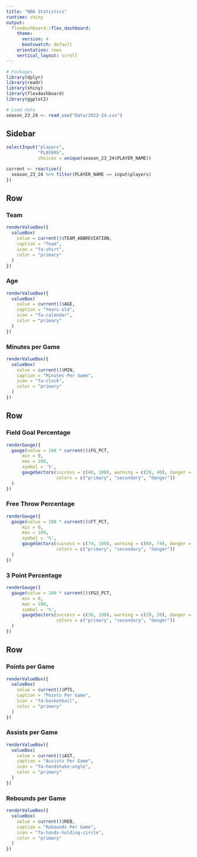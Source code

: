 ```yaml
---
title: "NBA Statistics"
runtime: shiny
output:
  flexdashboard::flex_dashboard:
    theme: 
      version: 4
      bootswatch: default
    orientation: rows
    vertical_layout: scroll
---
```


```r
# Packages
library(dplyr)
library(readr)
library(shiny)
library(flexdashboard)
library(ggplot2)

# Load data
season_23_24 <- read_csv("Data/2023-24.csv")
```


Sidebar {.sidebar}
-----------------------------------------------------------------------
```r
selectInput("players",
            "PLAYERS",
            choices = unique(season_23_24$PLAYER_NAME))

current <- reactive({
  season_23_24 %>% filter(PLAYER_NAME == input$players)
})
```



Row
-----------------------------------------------------------------------

### Team 
```r
renderValueBox({
  valueBox(
    value = current()$TEAM_ABBREVIATION,
    caption = "Team",
    icon = "fa-shirt",
    color = "primary"
  )
})
```


### Age 
```r
renderValueBox({
  valueBox(
    value = current()$AGE,
    caption = "Years old",
    icon = "fa-calendar",
    color = "primary"
  )
})
```


### Minutes per Game 
```r
renderValueBox({
  valueBox(
    value = current()$MIN,
    caption = "Minutes Per Game",
    icon = "fa-clock",
    color = "primary"
  )
})
```


Row
-----------------------------------------------------------------------

### Field Goal Percentage
```r
renderGauge({
  gauge(value = 100 * current()$FG_PCT,
      min = 0,
      max = 100,
      symbol = '%', 
      gaugeSectors(success = c(40, 100), warning = c(20, 40), danger = c(0, 20),
                   colors = c("primary", "secondary", "danger"))
  )
})
```


### Free Throw Percentage
```r
renderGauge({
  gauge(value = 100 * current()$FT_PCT,
      min = 0,
      max = 100,
      symbol = '%', 
      gaugeSectors(success = c(74, 100), warning = c(60, 74), danger = c(0, 60),
                   colors = c("primary", "secondary", "danger"))
  )
})
```


### 3 Point Percentage
```r
renderGauge({
  gauge(value = 100 * current()$FG3_PCT,
      min = 0,
      max = 100,
      symbol = '%', 
      gaugeSectors(success = c(30, 100), warning = c(20, 30), danger = c(0, 20),
                   colors = c("primary", "secondary", "danger"))
  )
})
```


Row
-----------------------------------------------------------------------

### Points per Game 
```r
renderValueBox({
  valueBox(
    value = current()$PTS,
    caption = "Points Per Game",
    icon = "fa-basketball",
    color = "primary"
  )
})
```


### Assists per Game 
```r
renderValueBox({
  valueBox(
    value = current()$AST,
    caption = "Assists Per Game",
    icon = "fa-handshake-angle",
    color = "primary"
  )
})
```


### Rebounds per Game 
```r
renderValueBox({
  valueBox(
    value = current()$REB,
    caption = "Rebounds Per Game",
    icon = "fa-hands-holding-circle",
    color = "primary"
  )
})
```



